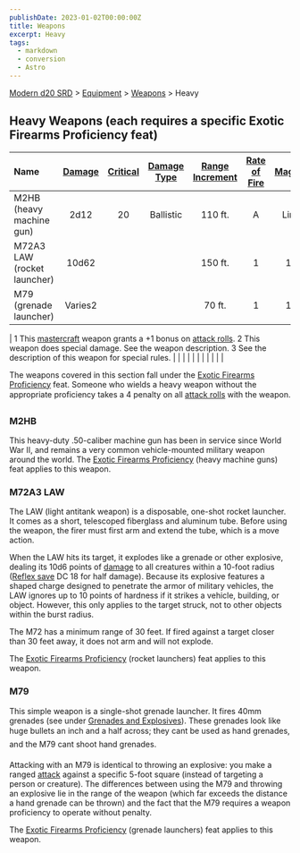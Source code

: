 ```yaml
---
publishDate: 2023-01-02T00:00:00Z
title: Weapons
excerpt: Heavy
tags:
  - markdown
  - conversion
  - Astro
---
```


[Modern d20 SRD](/#modernD20) > [Equipment](modern-d20-srd-equipment-index) > [Weapons](modern-d20-srd-equipment-equipment-weapons) > Heavy

## Heavy Weapons (each requires a specific Exotic Firearms Proficiency feat)

| Name                        | [Damage](modern-d20-srd-equipment-equipment-weapons) | [Critical](modern-d20-srd-equipment-equipment-weapons) | [Damage Type](modern-d20-srd-equipment-equipment-weapons) | [Range Increment](modern-d20-srd-equipment-equipment-weapons) | [Rate of Fire](modern-d20-srd-equipment-equipment-weapons) | [Magazine](modern-d20-srd-equipment-equipment-weapons) | [Size](modern-d20-srd-equipment-equipment-weapons) | [Weight](modern-d20-srd-equipment-equipment-weapons) | [Purchase DC](modern-d20-srd-equipment-equipment-weapons) | [Restriction](modern-d20-srd-equipment-equipment-weapons) |
| :-------------------------- | :--------------------------------------------------: | :----------------------------------------------------: | :-------------------------------------------------------: | :-----------------------------------------------------------: | :--------------------------------------------------------: | :----------------------------------------------------: | :------------------------------------------------: | :--------------------------------------------------: | :-------------------------------------------------------: | --------------------------------------------------------: |
| M2HB (heavy machine gun)    |                         2d12                         |                           20                           |                         Ballistic                         |                            110 ft.                            |                             A                              |                         Linked                         |                        Huge                        |                        75 lb.                        |                            22                             |                                                  Mil (+3) |
| M72A3 LAW (rocket launcher) |                        10d62                         |                                                        |                                                           |                            150 ft.                            |                             1                              |                         1 int.                         |                       Large                        |                        5 lb.                         |                            15                             |                                                  Mil (+3) |
| M79 (grenade launcher)      |                       Varies2                        |                                                        |                                                           |                            70 ft.                             |                             1                              |                         1 int.                         |                       Large                        |                        7 lb.                         |                            14                             |                                                  Mil (+3) |

| 1 This [mastercraft](modern-d20-srd-equipment-mastercraft-objects) weapon grants a +1 bonus on [attack rolls](modern-d20-srd-combat-attack-roll).
2 This weapon does special damage. See the weapon description.
3 See the description of this weapon for special rules. | | | | | | | | | | |

The weapons covered in this section fall under the [Exotic Firearms Proficiency](modern-d20-srd-feats-exotic-firearms-proficiency) feat. Someone who wields a heavy weapon without the appropriate proficiency takes a 4 penalty on all [attack rolls](modern-d20-srd-combat-attack-roll) with the weapon.

### M2HB

This heavy-duty .50-caliber machine gun has been in service since World War II, and remains a very common vehicle-mounted military weapon around the world. The [Exotic Firearms Proficiency](modern-d20-srd-feats-exotic-firearms-proficiency) (heavy machine guns) feat applies to this weapon.

### M72A3 LAW

The LAW (light antitank weapon) is a disposable, one-shot rocket launcher. It comes as a short, telescoped fiberglass and aluminum tube. Before using the weapon, the firer must first arm and extend the tube, which is a move action.

When the LAW hits its target, it explodes like a grenade or other explosive, dealing its 10d6 points of [damage](modern-d20-srd-combat-damage) to all creatures within a 10-foot radius ([Reflex save](modern-d20-srd-basics-saving-throws) DC 18 for half damage). Because its explosive features a shaped charge designed to penetrate the armor of military vehicles, the LAW ignores up to 10 points of hardness if it strikes a vehicle, building, or object. However, this only applies to the target struck, not to other objects within the burst radius.

The M72 has a minimum range of 30 feet. If fired against a target closer than 30 feet away, it does not arm and will not explode.

The [Exotic Firearms Proficiency](modern-d20-srd-feats-exotic-firearms-proficiency) (rocket launchers) feat applies to this weapon.

### M79

This simple weapon is a single-shot grenade launcher. It fires 40mm grenades
(see under [Grenades and Explosives](modern-d20-srd-equipment-weapons-explosives)). These grenades look like huge bullets
an inch and a half across; they cant be used as hand grenades, and the M79 cant shoot hand grenades.

Attacking with an M79 is identical to throwing an explosive: you make a ranged [attack](modern-d20-srd-combat-attack-roll) against a specific 5-foot square (instead of targeting a person or creature). The differences between using the M79 and throwing an explosive lie in the range of the weapon (which far exceeds the distance a hand grenade can be thrown) and the fact that the M79 requires a weapon proficiency to operate without penalty.

The [Exotic Firearms Proficiency](modern-d20-srd-feats-exotic-firearms-proficiency) (grenade launchers) feat applies to this weapon.
